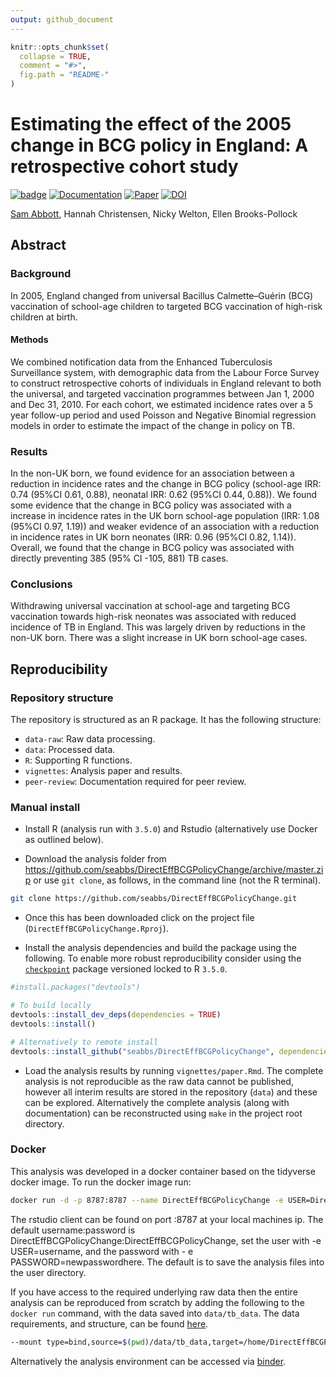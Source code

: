 ```yaml
---
output: github_document
---
```


```r
knitr::opts_chunk$set(
  collapse = TRUE,
  comment = "#>",
  fig.path = "README-"
)
```

# Estimating the effect of the 2005 change in BCG policy in England: A retrospective cohort study

[![badge](https://img.shields.io/badge/Launch-Analysis-lightblue.svg)](https://mybinder.org/v2/gh/seabbs/DirectEffBCGPolicyChange/master?urlpath=rstudio)
[![Documentation](https://img.shields.io/badge/Documentation-click here!-lightgrey.svg?style=flat)](https://www.samabbott.co.uk/DirectEffBCGPolicyChange)
[![Paper](https://img.shields.io/badge/Paper-10.1101/567511-lightgreen.svg)](https://doi.org/10.1101/567511)
[![DOI](https://zenodo.org/badge/173767331.svg)](https://zenodo.org/badge/latestdoi/173767331)

[Sam Abbott](https://www.samabbott.co.uk), Hannah Christensen, Nicky Welton, Ellen Brooks-Pollock

## Abstract 

### Background

In 2005, England changed from universal Bacillus Calmette–Guérin (BCG) vaccination of school-age children to targeted BCG vaccination of high-risk children at birth.

#### Methods

We combined notification data from the Enhanced Tuberculosis Surveillance system, with demographic data from the Labour Force Survey to construct retrospective cohorts of individuals in England relevant to both the universal, and targeted vaccination programmes between Jan 1, 2000 and Dec 31, 2010. For each cohort, we estimated incidence rates over a 5 year follow-up period and used Poisson and Negative Binomial regression models in order to estimate the impact of the change in policy on TB.

### Results 

In the non-UK born, we found evidence for an association between a reduction in incidence rates and the change in BCG policy (school-age IRR: 0.74 (95%CI 0.61, 0.88), neonatal IRR: 0.62 (95%CI 0.44, 0.88)). We found some evidence that the change in BCG policy was associated with a increase in incidence rates in the UK born school-age population (IRR: 1.08 (95%CI 0.97, 1.19)) and weaker evidence of an association with a reduction in incidence rates in UK born neonates (IRR: 0.96 (95%CI 0.82, 1.14)). Overall, we found that the change in BCG policy was associated with directly preventing 385 (95% CI -105, 881) TB cases.

### Conclusions

Withdrawing universal vaccination at school-age and targeting BCG vaccination towards high-risk neonates was associated with reduced incidence of TB in England. This was largely driven by reductions in the non-UK born. There was a slight increase in UK born school-age cases. 

## Reproducibility

### Repository structure

The repository is structured as an R package. It has the following structure:

- `data-raw`: Raw data processing.
- `data`: Processed data.
- `R`: Supporting R functions.
- `vignettes`: Analysis paper and results.
- `peer-review`: Documentation required for peer review.

### Manual install

- Install R (analysis run with `3.5.0`) and Rstudio (alternatively use Docker as outlined below).

- Download the analysis folder from [https://github.com/seabbs/DirectEffBCGPolicyChange/archive/master.zip](https://github.com/seabbs/DirectEffBCGPolicyChange/archive/master.zip) or use `git clone`, as follows, in the command line (not the R terminal).

```bash
git clone https://github.com/seabbs/DirectEffBCGPolicyChange.git
```

- Once this has been downloaded click on the project file (`DirectEffBCGPolicyChange.Rproj`).

- Install the analysis dependencies and build the package using the following. To enable more robust reproducibility consider using the [`checkpoint`](https://cran.r-project.org/web/packages/checkpoint/index.html) package versioned locked to R `3.5.0`.

```r

#install.packages("devtools")

# To build locally
devtools::install_dev_deps(dependencies = TRUE)
devtools::install()

# Alternatively to remote install
devtools::install_github("seabbs/DirectEffBCGPolicyChange", dependencies = TRUE)
```

- Load the analysis results by running `vignettes/paper.Rmd`. The complete analysis is not reproducible as the raw data cannot be published, however all interim results are stored in the repository (`data`) and these can be explored. Alternatively the complete analysis (along with documentation) can be reconstructed using `make` in the project root directory. 

### Docker

This analysis was developed in a docker container based on the tidyverse docker image. To run the docker image run:

```bash
docker run -d -p 8787:8787 --name DirectEffBCGPolicyChange -e USER=DirectEffBCGPolicyChange -e PASSWORD=DirectEffBCGPolicyChange seabbs/directeffbcgpolicychange
```

The rstudio client can be found on port :8787 at your local machines ip. The default username:password is DirectEffBCGPolicyChange:DirectEffBCGPolicyChange, set the user with -e USER=username, and the password with - e PASSWORD=newpasswordhere. The default is to save the analysis files into the user directory.

If you have access to the required underlying raw data then the entire analysis can be reproduced from scratch by adding the following to the `docker run` command, with the data saved into `data/tb_data`. The data requirements, and structure, can be found [here](https://www.samabbott.co.uk/tbinenglanddataclean/).

```bash
--mount type=bind,source=$(pwd)/data/tb_data,target=/home/DirectEffBCGPolicyChange/data/tb_data
```

Alternatively the analysis environment can be accessed via [binder](https://mybinder.org/v2/gh/seabbs/DirectEffBCGPolicyChange/master?urlpath=rstudio).
